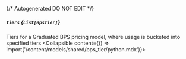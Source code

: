 {/* Autogenerated DO NOT EDIT  */}

##### `tiers` *{`List[BpsTier]`}*
Tiers for a Graduated BPS pricing model, where usage is bucketed into specified tiers
<Collapsible content={() => import('/content/models/shared/bps_tier/python.mdx')}>
</Collapsible>

